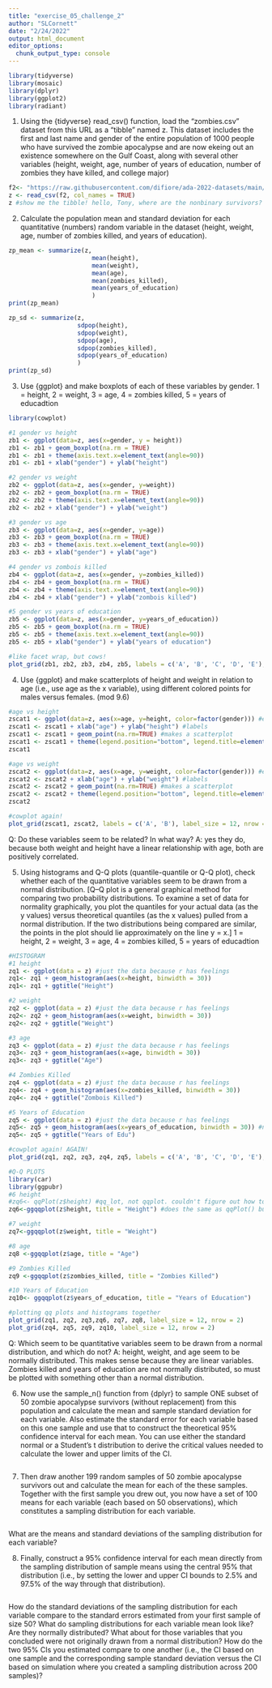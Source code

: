 ```yaml
---
title: "exercise_05_challenge_2"
author: "SLCornett"
date: "2/24/2022"
output: html_document
editor_options: 
  chunk_output_type: console
---
```

```r
library(tidyverse)
library(mosaic)
library(dplyr)
library(ggplot2)
library(radiant)
```

1. Using the {tidyverse} read_csv() function, load the “zombies.csv” dataset from this URL as a “tibble” named z. This dataset includes the first and last name and gender of the entire population of 1000 people who have survived the zombie apocalypse and are now ekeing out an existence somewhere on the Gulf Coast, along with several other variables (height, weight, age, number of years of education, number of zombies they have killed, and college major)
```r
f2<- "https://raw.githubusercontent.com/difiore/ada-2022-datasets/main/zombies.csv"
z <- read_csv(f2, col_names = TRUE)
z #show me the tibble! hello, Tony, where are the nonbinary survivors?
```



2. Calculate the population mean and standard deviation for each quantitative (numbers) random variable in the dataset (height, weight, age, number of zombies killed, and years of education).
```r
zp_mean <- summarize(z, 
                       mean(height), 
                       mean(weight), 
                       mean(age), 
                       mean(zombies_killed), 
                       mean(years_of_education)
                       )
print(zp_mean)

zp_sd <- summarize(z, 
                   sdpop(height), 
                   sdpop(weight), 
                   sdpop(age), 
                   sdpop(zombies_killed), 
                   sdpop(years_of_education)
                   )
print(zp_sd)
```



3. Use {ggplot} and make boxplots of each of these variables by gender. 1 = height, 2 = weight, 3 = age, 4 = zombies killed, 5 = years of educadtion
```r
library(cowplot)

#1 gender vs height
zb1 <- ggplot(data=z, aes(x=gender, y = height))
zb1 <- zb1 + geom_boxplot(na.rm = TRUE)
zb1 <- zb1 + theme(axis.text.x=element_text(angle=90))
zb1 <- zb1 + xlab("gender") + ylab("height")

#2 gender vs weight
zb2 <- ggplot(data=z, aes(x=gender, y=weight))
zb2 <- zb2 + geom_boxplot(na.rm = TRUE)
zb2 <- zb2 + theme(axis.text.x=element_text(angle=90))
zb2 <- zb2 + xlab("gender") + ylab("weight")

#3 gender vs age
zb3 <- ggplot(data=z, aes(x=gender, y=age))
zb3 <- zb3 + geom_boxplot(na.rm = TRUE)
zb3 <- zb3 + theme(axis.text.x=element_text(angle=90))
zb3 <- zb3 + xlab("gender") + ylab("age")

#4 gender vs zombois killed
zb4 <- ggplot(data=z, aes(x=gender, y=zombies_killed))
zb4 <- zb4 + geom_boxplot(na.rm = TRUE)
zb4 <- zb4 + theme(axis.text.x=element_text(angle=90))
zb4 <- zb4 + xlab("gender") + ylab("zombois killed")

#5 gender vs years of education
zb5 <- ggplot(data=z, aes(x=gender, y=years_of_education))
zb5 <- zb5 + geom_boxplot(na.rm = TRUE)
zb5 <- zb5 + theme(axis.text.x=element_text(angle=90))
zb5 <- zb5 + xlab("gender") + ylab("years of education")

#like facet wrap, but cows!
plot_grid(zb1, zb2, zb3, zb4, zb5, labels = c('A', 'B', 'C', 'D', 'E'), label_size = 12, nrow = 2)
```



4. Use {ggplot} and make scatterplots of height and weight in relation to age (i.e., use age as the x variable), using different colored points for males versus females. (mod 9.6) 
```r
#age vs height
zscat1 <- ggplot(data=z, aes(x=age, y=height, color=factor(gender))) #establish plot
zscat1 <- zscat1 + xlab("age") + ylab("height") #labels 
zscat1 <- zscat1 + geom_point(na.rm=TRUE) #makes a scatterplot
zscat1 <- zscat1 + theme(legend.position="bottom", legend.title=element_blank()) #legend location
zscat1

#age vs weight
zscat2 <- ggplot(data=z, aes(x=age, y=weight, color=factor(gender))) #establish plot
zscat2 <- zscat2 + xlab("age") + ylab("weight") #labels 
zscat2 <- zscat2 + geom_point(na.rm=TRUE) #makes a scatterplot
zscat2 <- zscat2 + theme(legend.position="bottom", legend.title=element_blank()) #legend location
zscat2

#cowplot again!
plot_grid(zscat1, zscat2, labels = c('A', 'B'), label_size = 12, nrow = 2)
```
Q: Do these variables seem to be related? In what way? 
A: yes they do, because both weight and height have a linear relationship with age, both are positively correlated. 



5. Using histograms and Q-Q plots (quantile-quantile or Q-Q plot), check whether each of the quantitative variables seem to be drawn from a normal distribution. [Q–Q plot is a general graphical method for comparing two probability distributions. To examine a set of data for normality graphically, you plot the quantiles for your actual data (as the y values) versus theoretical quantiles (as the x values) pulled from a normal distribution. If the two distributions being compared are similar, the points in the plot should lie approximately on the line y = x.]
1 = height, 2 = weight, 3 = age, 4 = zombies killed, 5 = years of educadtion
```r
#HISTOGRAM
#1 height
zq1 <- ggplot(data = z) #just the data because r has feelings
zq1<- zq1 + geom_histogram(aes(x=height, binwidth = 30))
zq1<- zq1 + ggtitle("Height")

#2 weight
zq2 <- ggplot(data = z) #just the data because r has feelings
zq2<- zq2 + geom_histogram(aes(x=weight, binwidth = 30))
zq2<- zq2 + ggtitle("Weight")

#3 age
zq3 <- ggplot(data = z) #just the data because r has feelings
zq3<- zq3 + geom_histogram(aes(x=age, binwidth = 30))
zq3<- zq3 + ggtitle("Age")

#4 Zombies Killed
zq4 <- ggplot(data = z) #just the data because r has feelings
zq4<- zq4 + geom_histogram(aes(x=zombies_killed, binwidth = 30))
zq4<- zq4 + ggtitle("Zombois Killed")

#5 Years of Education
zq5 <- ggplot(data = z) #just the data because r has feelings
zq5<- zq5 + geom_histogram(aes(x=years_of_education, binwidth = 30)) #not sure why the bars are so narrow. decreasing the bin size did not help.
zq5<- zq5 + ggtitle("Years of Edu")

#cowplot again! AGAIN!
plot_grid(zq1, zq2, zq3, zq4, zq5, labels = c('A', 'B', 'C', 'D', 'E'), label_size = 12, nrow = 2)

#Q-Q PLOTS
library(car)
library(ggpubr)
#6 height
#zq6<- qqPlot(z$height) #qq_lot, not qqplot. couldn't figure out how tot get qqplot or qqnorm to work. looked at module 9 and 13
zq6<-ggqqplot(z$height, title = "Height") #does the same as qqPlot() but looks nicer? and allows a title

#7 weight
zq7<-ggqqplot(z$weight, title = "Weight")

#8 age
zq8 <-ggqqplot(z$age, title = "Age")

#9 Zombies Killed
zq9 <-ggqqplot(z$zombies_killed, title = "Zombies Killed")

#10 Years of Education
zq10<- ggqqplot(z$years_of_education, title = "Years of Education")

#plotting qq plots and histograms together
plot_grid(zq1, zq2, zq3,zq6, zq7, zq8, label_size = 12, nrow = 2)
plot_grid(zq4, zq5, zq9, zq10, label_size = 12, nrow = 2)
```
Q: Which seem to be quantitative variables seem to be drawn from a normal distribution, and which do not?
A: height, weight, and age seem to be normally distributed. This makes sense because they are linear variables. Zombies killed and years of education are not normally distributed, so must be plotted with something other than a normal distribution. 



6. Now use the sample_n() function from {dplyr} to sample ONE subset of 50 zombie apocalypse survivors (without replacement) from this population and calculate the mean and sample standard deviation for each variable. 
Also estimate the standard error for each variable based on this one sample and use that to construct the theoretical 95% confidence interval for each mean. You can use either the standard normal or a Student’s t distribution to derive the critical values needed to calculate the lower and upper limits of the CI.
```r

```



7. Then draw another 199 random samples of 50 zombie apocalypse survivors out and calculate the mean for each of the these samples. Together with the first sample you drew out, you now have a set of 100 means for each variable (each based on 50 observations), which constitutes a sampling distribution for each variable. 
```r

```
What are the means and standard deviations of the sampling distribution for each variable?



8. Finally, construct a 95% confidence interval for each mean directly from the sampling distribution of sample means using the central 95% that distribution (i.e., by setting the lower and upper CI bounds to 2.5% and 97.5% of the way through that distribution).
```r

```


How do the standard deviations of the sampling distribution for each variable compare to the standard errors estimated from your first sample of size 50? What do sampling distributions for each variable mean look like? Are they normally distributed? What about for those variables that you concluded were not originally drawn from a normal distribution? How do the two 95% CIs you estimated compare to one another (i.e., the CI based on one sample and the corresponding sample standard deviation versus the CI based on simulation where you created a sampling distribution across 200 samples)?
```r

```

